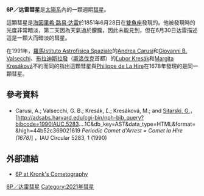 {{Link style|time=2015-12-11T06:12:11+00:00}}
{{Infobox Comet
| name=6P/达雷彗星
| image=
| discoverer=[[海因里希·路易·达雷|海因里希·路易·达雷]]
| discovery_date=1851年6月28日
| designations=1678 R1, 1851 M1, 1857 X1,<br/>1923b, 1950a, 1963f,<br/>1970d, 1976e, 1982e,<br/>1987k
| epoch=2002年2月15日
| semimajor=3.496 [[天文單位|AU]]
| perihelion=1.353 AU
| aphelion=5.639 AU
| eccentricity=0.613
| period=6.51 [[儒略年|儒略年]]
| inclination= 19.5°
| last_p=2015年3月2日
| next_p=2021年9月17日
}}

'''6P／达雷彗星'''是[[太陽系|太陽系]]內的一顆週期[[彗星|彗星]]。

這顆彗星是[[海因里希·路易·达雷|海因里希·路易·达雷]]於1851年6月28日在[[雙魚座|雙魚座]]發現的。他被發現時的光度非常暗淡，第二天因為天氣過於朦朧，因此未能見到，但在6月30日达雷描述這是一顆大而暗淡的彗星。

在1991年，[[羅馬|羅馬]][[:en:Istituto_Astrofisica_Spaziale|Istituto Astrofisica Spaziale]]的[[:en:Andrea_Carusi|Andrea Carusi]]和[[:en:Giovanni_B._Valsecchi|Giovanni B. Valsecchi]]、[[布拉迪斯拉發|布拉迪斯拉發]]（[[斯洛伐克|斯洛伐克]]首都）的[[:en:Ľubor_Kresák|Ľubor Kresák]]和[[:en:Margita_Kresáková|Margita Kresáková]]不約而同的指出這顆彗星與[[:en:Philippe_de_La_Hire|Philippe de La Hire]]在1678年發現的是同一顆彗星。

== 參考資料 ==
* Carusi, A.; Valsecchi, G. B.; Kresák, Ľ.; Kresáková, M.; and [[:en:Grzegorz_Sitarski|Sitarski, G.]]，[http://adsabs.harvard.edu/cgi-bin/nph-bib_query?bibcode=1990IAUC.5283....1C&db_key=AST&data_type=HTML&format=&high=44b52c369021619 ''Periodic Comet d'Arrest = Comet la Hire (1678)''] {{Wayback|url=http://adsabs.harvard.edu/cgi-bin/nph-bib_query?bibcode=1990IAUC.5283....1C&db_key=AST&data_type=HTML&format=&high=44b52c369021619 |date=20190702123339 }}，IAU Circular 5283, 1 (1990)

== 外部連結 ==
*[http://cometography.com/pcomets/006p.html 6P at Kronk's Cometography] {{Wayback|url=http://cometography.com/pcomets/006p.html |date=20060622062738 }}

{{PeriodicComets Navigator|5D/布羅森彗星|7P/龐士-溫尼克彗星}}
{{Comet-stub}}

[[Category:彗星|6P／达雷彗星]]
[[Category:2021年彗星|Category:2021年彗星]]